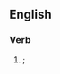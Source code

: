 ==English==

===Verb===
{{head|en|present participle}}

# {{present participle of|liquefy|lang=en|nodot=1|nocat=1}}; {{alternative spelling of|liquifying|lang=en|nocap=1}}